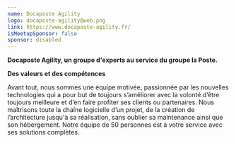 ```yaml
---
name: Docaposte Agility
logo: docaposte-agility@web.png
link: https://www.docaposte-agility.fr/
isMeetupSponsor: false
sponsor: disabled
---
```


**Docaposte Agility, un groupe d'experts au service du groupe la Poste.**

**Des valeurs et des compétences**

Avant tout, nous sommes une équipe motivée, passionnée par les nouvelles
technologies qui a pour but de toujours s’améliorer avec la volonté d’être
toujours meilleure et d’en faire profiter ses clients ou partenaires. Nous
maîtrisons toute la chaîne logicielle d’un projet, de la création de
l’architecture jusqu'à sa réalisation, sans oublier sa maintenance ainsi que son hébergement.
Notre équipe de 50 personnes est à votre service avec ses solutions complètes.
